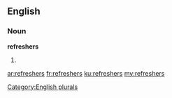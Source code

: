 ==English==

===Noun===
'''refreshers'''

# {{plural of|[[refresher]]}}

[[Category:English plurals]]

[[ar:refreshers]]
[[fr:refreshers]]
[[ku:refreshers]]
[[my:refreshers]]